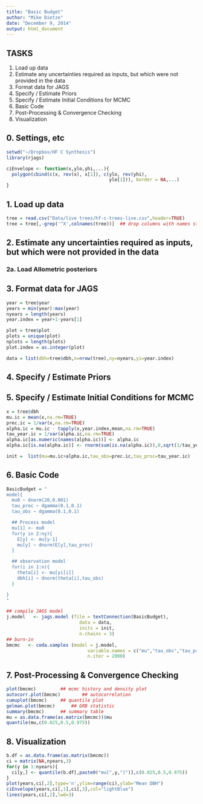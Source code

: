 ```yaml
---
title: "Basic Budget"
author: "Mike Dietze"
date: "December 9, 2014"
output: html_document
---
```


## TASKS

1. Load up data
2. Estimate any uncertainties required as inputs, but which were not provided in the data
3. Format data for JAGS
4. Specify / Estimate Priors
5. Specify / Estimate Initial Conditions for MCMC
6. Basic Code
7. Post-Processing & Convergence Checking
8. Visualization

## 0. Settings, etc

```r
setwd("~/Dropbox/HF C Synthesis")
library(rjags)

ciEnvelope <- function(x,ylo,yhi,...){
  polygon(cbind(c(x, rev(x), x[1]), c(ylo, rev(yhi),
                                      ylo[1])), border = NA,...) 
}
```


## 1. Load up data

```r
tree = read.csv("Data/live trees/hf-c-trees-live.csv",header=TRUE)
tree = tree[,-grep('^X',colnames(tree))]  ## drop columns with names starting with X
```


## 2. Estimate any uncertainties required as inputs, but which were not provided in the data

### 2a. Load Allometric posteriors

## 3. Format data for JAGS

```r

year = tree$year
years = min(year):max(year)
nyears = length(years)
year.index = year+1-years[1]

plot = tree$plot
plots = unique(plot)
nplots = length(plots)
plot.index = as.integer(plot)

data = list(dbh=tree$dbh,n=nrow(tree),ny=nyears,yi=year.index)


```


## 4. Specify / Estimate Priors


## 5. Specify / Estimate Initial Conditions for MCMC
```r
x = tree$dbh
mu.ic = mean(x,na.rm=TRUE)
prec.ic = 1/var(x,na.rm=TRUE)
alpha.ic = mu.ic - tapply(x,year.index,mean,na.rm=TRUE)
tau_year.ic = 1/var(alpha.ic,na.rm=TRUE)
alpha.ic[as.numeric(names(alpha.ic))] <- alpha.ic
alpha.ic[is.na(alpha.ic)] <- rnorm(sum(is.na(alpha.ic)),0,sqrt(1/tau_year.ic))

init =  list(mu=mu.ic+alpha.ic,tau_obs=prec.ic,tau_proc=tau_year.ic)
```

## 6. Basic Code

```r
BasicBudget = "
model{
  mu0 ~ dnorm(20,0.001)
  tau_proc ~ dgamma(0.1,0.1)
  tau_obs ~ dgamma(0.1,0.1)

  ## Process model
  mu[1] <- mu0
  for(y in 2:ny){
    E[y] <- mu[y-1] 
    mu[y] ~ dnorm(E[y],tau_proc)
  }

  ## observation model
  for(i in 1:n){
    theta[i] <- mu[yi[i]]
    dbh[i] ~ dnorm(theta[i],tau_obs)
  }

}
"

## compile JAGS model
j.model   <- jags.model (file = textConnection(BasicBudget),
                           data = data,
                           inits = init,
                           n.chains = 3)
## burn-in
bmcmc   <- coda.samples (model = j.model,
                              variable.names = c("mu","tau_obs","tau_proc"),
                              n.iter = 2000)

```


## 7. Post-Processing & Convergence Checking

```r
plot(bmcmc)  		## mcmc history and density plot
autocorr.plot(bmcmc)		## autocorrelation
cumuplot(bmcmc)		## quantile plot
gelman.plot(bmcmc)		## GRB statistic
summary(bmcmc)		## summary table
mu = as.data.frame(as.matrix(bmcmc))$mu
quantile(mu,c(0.025,0.5,0.975))
```

## 8. Visualization

```r
b.df = as.data.frame(as.matrix(bmcmc))
ci = matrix(NA,nyears,3)
for(y in 1:nyears){
  ci[y,] <- quantile(b.df[,paste0("mu[",y,"]")],c(0.025,0.5,0.975))
}
plot(years,ci[,2],type='n',ylim=range(ci),ylab="Mean DBH")
ciEnvelope(years,ci[,1],ci[,3],col="lightBlue")
lines(years,ci[,2],lwd=3)
```

